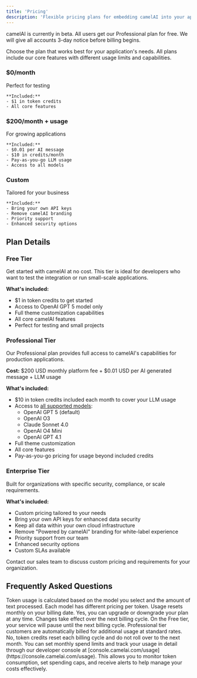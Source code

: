 ```yaml
---
title: 'Pricing'
description: 'Flexible pricing plans for embedding camelAI into your applications'
---
```


<Note>
  camelAI is currently in beta. All users get our Professional plan for free. We will give all accounts 3-day notice before billing begins.
</Note>

Choose the plan that works best for your application's needs. All plans include our core features with different usage limits and capabilities.

<CardGroup cols={3}>
  <Card title="Free" icon="circle-dollar">
    <h3 className="text-2xl font-bold mb-2">$0<span className="text-sm font-normal">/month</span></h3>
    <p className="text-gray-600 mb-4">Perfect for testing</p>
    
    **Included:**
    - $1 in token credits
    - All core features
  </Card>
  
  <Card title="Professional" icon="rocket">
    <h3 className="text-2xl font-bold mb-2">$200<span className="text-sm font-normal">/month + usage</span></h3>
    <p className="text-gray-600 mb-4">For growing applications</p>
    
    **Included:**
    - $0.01 per AI message
    - $10 in credits/month
    - Pay-as-you-go LLM usage
    - Access to all models
  </Card>
  
  <Card title="Enterprise" icon="building">
    <h3 className="text-2xl font-bold mb-2">Custom</h3>
    <p className="text-gray-600 mb-4">Tailored for your business</p>
    
    **Included:**
    - Bring your own API keys
    - Remove camelAI branding
    - Priority support
    - Enhanced security options
  </Card>
</CardGroup>

## Plan Details

### Free Tier
Get started with camelAI at no cost. This tier is ideal for developers who want to test the integration or run small-scale applications.

**What's included:**
- $1 in token credits to get started
- Access to OpenAI GPT 5 model only
- Full theme customization capabilities
- All core camelAI features
- Perfect for testing and small projects

### Professional Tier
Our Professional plan provides full access to camelAI's capabilities for production applications.

**Cost:** \$200 USD monthly platform fee + \$0.01 USD per AI generated message + LLM usage

**What's included:**
- $10 in token credits included each month to cover your LLM usage
- Access to [all supported models](/dev_api/model-selection-guide):
  - OpenAI GPT 5 (default)
  - OpenAI O3
  - Claude Sonnet 4.0
  - OpenAI O4 Mini
  - OpenAI GPT 4.1
- Full theme customization
- All core features
- Pay-as-you-go pricing for usage beyond included credits

### Enterprise Tier
Built for organizations with specific security, compliance, or scale requirements.

**What's included:**
- Custom pricing tailored to your needs
- Bring your own API keys for enhanced data security
- Keep all data within your own cloud infrastructure
- Remove "Powered by camelAI" branding for white-label experience
- Priority support from our team
- Enhanced security options
- Custom SLAs available

<Card title="Ready for Enterprise?" icon="phone" href="https://cal.com/ipr-camelai/book-a-demo">
  Contact our sales team to discuss custom pricing and requirements for your organization.
</Card>

## Frequently Asked Questions

<AccordionGroup>
  <Accordion title="How is token usage calculated?">
    Token usage is calculated based on the model you select and the amount of text processed. Each model has different pricing per token. Usage resets monthly on your billing date.
  </Accordion>
  
  <Accordion title="Can I change plans anytime?">
    Yes, you can upgrade or downgrade your plan at any time. Changes take effect over the next billing cycle.
  </Accordion>
  
  <Accordion title="What happens if I exceed my token credits?">
    On the Free tier, your service will pause until the next billing cycle. Professional tier customers are automatically billed for additional usage at standard rates.
  </Accordion>
  
  <Accordion title="Do unused credits roll over?">
    No, token credits reset each billing cycle and do not roll over to the next month.
  </Accordion>
  
  <Accordion title="How can I control and monitor my spending?">
    You can set monthly spend limits and track your usage in detail through our developer console at [console.camelai.com/usage](https://console.camelai.com/usage). This allows you to monitor token consumption, set spending caps, and receive alerts to help manage your costs effectively.
  </Accordion>
</AccordionGroup> 